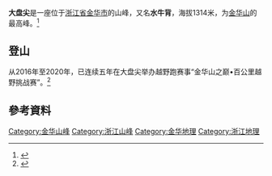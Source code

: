{{Refimprove|time=2021-03-18T00:45:35+00:00}}
{{incomplete}}
{{distinguish|大盘山}}
{{Infobox mountain
| Name = 大盘尖
| other_name = 
| Photo =
| Caption =
| Elevation = {{convert|1314|m|ft|0}}
| elevation_ref = 
| Prominence = 
| prominence_ref = 
| Parent peak =
| Listing = 
| pushpin_map  = China Zhejiang
| pushpin_label_position =
| pushpin_map_caption = 大盘尖在浙江省的位置
| pushpin_mapsize =
| Location = {{CHN}}
| Range = [[金华山|金华山]]
| coordinates   = {{coord|29.23379|119.66229|region:CN|display=inline,title}}
| coordinates_ref =
| Topographic map =
| Type =
| Age =
| First ascent =
| Easiest route =
}}

'''大盘尖'''是一座位于[[浙江省|浙江省]][[金华市|金华市]]的山峰，又名'''水牛背'''，海拔1314米，为[[金华山|金华山]]的最高峰。<ref>{{cite web|url=http://wglyj.jinhua.gov.cn/art/2017/10/27/art_1229166494_52065487.html|title=金华旅游之金华登山之旅|publisher=金华市文化广电旅游局}}</ref>

== 登山 ==

从2016年至2020年，已连续五年在大盘尖举办越野跑赛事“金华山之巅•百公里越野挑战赛”。<ref>{{cite web|url=http://www.jinhuatrail.com/event?id=236063&mid=21233|title=”战马”杯2020第五届金华山之巅·百公里越野挑战赛}}</ref>

== 參考資料 ==
{{Reflist}}

[[Category:金华山峰|Category:金华山峰]]
[[Category:浙江山峰|Category:浙江山峰]]
[[Category:金华地理|Category:金华地理]]
[[Category:浙江地理|Category:浙江地理]]
